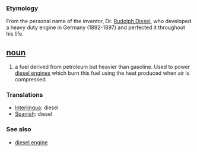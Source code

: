 === Etymology ===
From the personal name of the inventor, Dr. [[Rudolph Diesel]], who developed a heavy duty engine in Germany (1892-1897) and perfected it throughout his life.

== [[noun]] ==
#a fuel derived from petroleum but heavier than gasoline. Used to power [[diesel engine]]s which burn this fuel using the heat produced when air is compressed.

=== Translations ===
*[[Interlingua]]: diesel
*[[Spanish]]: diesel

=== See also ===
*[[diesel engine]]